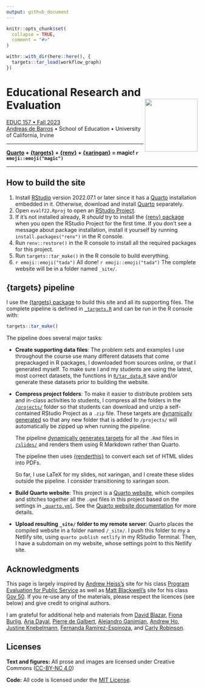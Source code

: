 ```yaml
---
output: github_document
---
```


<!-- README.md is generated from README.Rmd. Please edit that file -->

```r
knitr::opts_chunk$set(
  collapse = TRUE,
  comment = "#>"
)

withr::with_dir(here::here(), {
  targets::tar_load(workflow_graph)
})
```

# Educational Research and Evaluation <a href='https://educ157.de-barros.com/'><img src='files/icon-512.png' align="right" height="139" /></a>

[EDUC 157 • Fall 2023](https://educ157.de-barros.com/)  
[Andreas de Barros](https://www.de-barros.com/) • School of Education • University of California, Irvine

---

**[Quarto](https://quarto.org/) + [{targets}](https://docs.ropensci.org/targets/) + [{renv}](https://rstudio.github.io/renv/) + [{xaringan}](https://github.com/yihui/xaringan) = magic! `r emoji::emoji("magic")`**

---

## How to build the site

1. Install [RStudio](https://www.rstudio.com/products/rstudio/download/#download) version 2022.07.1 or later since it has a [Quarto](https://quarto.org/) installation embedded in it. Otherwise, download and install [Quarto](https://quarto.org/) separately.
2. Open `evalf22.Rproj` to open an [RStudio Project](https://r4ds.had.co.nz/workflow-projects.html).
3. If it's not installed already, R *should* try to install the [{renv} package](https://rstudio.github.io/renv/) when you open the RStudio Project for the first time. If you don't see a message about package installation, install it yourself by running `install.packages("renv")` in the R console.
4. Run `renv::restore()` in the R console to install all the required packages for this project.
5. Run `targets::tar_make()` in the R console to build everything.
6. `r emoji::emoji("tada")` All done! `r emoji::emoji("tada")` The complete website will be in a folder named `_site/`.


## {targets} pipeline

I use the [{targets} package](https://docs.ropensci.org/targets/) to build this site and all its supporting files. The complete pipeline is defined in [`_targets.R`](_targets.R) and can be run in the R console with:

```r
targets::tar_make()
```

The pipeline does several major tasks:

- **Create supporting data files**: The problem sets and examples I use throughout the course use many different datasets that come prepackaged in R packages, I downloaded from sources online, or that I generated myself. To make sure I and my students are using the latest, most correct datasets, the functions in [`R/tar_data.R`](R/tar_data.R) save and/or generate these datasets prior to building the website.

- **Compress project folders**: To make it easier to distribute problem sets and in-class activities to students, I compress all the folders in the [`/projects/`](/projects/) folder so that students can download and unzip a self-contained RStudio Project as a `.zip` file. These targets are [dynamically generated](https://books.ropensci.org/targets/dynamic.html) so that any new folder that is added to `/projects/` will automatically be zipped up when running the pipeline.

  The pipeline [dynamically generates targets](https://books.ropensci.org/targets/dynamic.html) for all the `.Rmd` files in [`/slides/`](/slides/) and renders them using R Markdown rather than Quarto.
  
  The pipeline then uses [{renderthis}](https://jhelvy.github.io/renderthis/) to convert each set of HTML slides into PDFs.

  So far, I use LaTeX for my slides, not xaringan, and I create these slides outside the pipeline. I consider transitioning to xaringan soon.

- **Build Quarto website**: This project is a [Quarto website](https://quarto.org/docs/websites/), which compiles and stitches together all the `.qmd` files in this project based on the settings in [`_quarto.yml`](_quarto.yml). See the [Quarto website documentation](https://quarto.org/docs/websites/) for more details.

- **Upload resulting `_site/` folder to my remote server**: Quarto places the compiled website in a folder named `/_site/`. I push this folder to my a Netlify site, using `quarto publish netlify` in my RStudio Terminal. Then, I have a subdomain on my website, whose settings point to this Netlify site.

## Acknowledgments

This page is largely inspired by [Andrew Heiss's](https://www.andrewheiss.com/) site for his class [Program Evaluation for Public Service](https://github.com/andrewheiss/evalf22.classes.andrewheiss.com) as well as [Matt Blackwell's](https://www.mattblackwell.org/) site for his class [Gov 50](https://github.com/mattblackwell/gov50-f23-site/). If you re-use any of the materials, please respect the licences (see below) and give credit to original authors. 

I am grateful for additional help and materials from [David Blazar](https://education.umd.edu/directory/david-blazar), [Fiona Burlig](https://www.fionaburlig.com/), [Arja Dayal](https://steinhardt.nyu.edu/arja-dayal), [Pierre de Galbert](https://scholar.harvard.edu/pierredegalbert/home), [Alejandro Ganimian](https://www.alejandroganimian.com/), [Andrew Ho](https://www.gse.harvard.edu/directory/faculty/andrew-ho), [Justine Knebelmann](https://sites.google.com/view/justine-knebelmann/home), [Fernanda Ramirez-Espinoza](https://sites.google.com/site/ramirezespinozafernanda/), and [Carly Robinson](https://www.carlydrobinson.com/).

## Licenses

**Text and figures:** All prose and images are licensed under Creative Commons ([CC-BY-NC 4.0](https://creativecommons.org/licenses/by-nc/4.0/))

**Code:** All code is licensed under the [MIT License](LICENSE.md).
